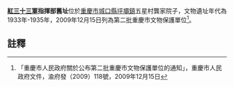 {{msg:重慶市文物保護單位
|名稱 = 紅三十三軍指揮部舊址
|編號 = 133
|圖片 = 
|級別 = 6
|分類 = 
|時代 = 1933年-1935年
|地點 = [[城口縣|城口縣]][[坪壩鎮|坪壩鎮]]五星村龔家院子
|坐標 = 
|登錄 = 2009年12月15日
}}
'''[[紅三十三軍|紅三十三軍]]指揮部舊址'''位於[[重慶市|重慶市]][[城口縣|城口縣]][[坪壩鎮|坪壩鎮]]五星村龔家院子，文物遺址年代為1933年-1935年，2009年12月15日列為第二批重慶市文物保護單位<ref>「重慶市人民政府關於公布第二批重慶市文物保護單位的通知」，重慶市人民政府文件，渝府發（2009）118號，2009年12月15日</ref>。
== 註釋 ==
{{reflist}}
{{文物保護單位小作品}}